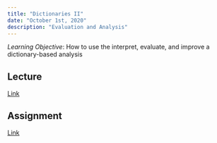 ```yaml
---
title: "Dictionaries II"
date: "October 1st, 2020"
description: "Evaluation and Analysis"
---
```


*Learning Objective*: How to use the interpret, evaluate, and improve a dictionary-based analysis 

## Lecture

[Link](https://moodle.hertie-school.org/course/index.php?categoryid=266)

## Assignment

[Link](https://rstudio.cloud/)
